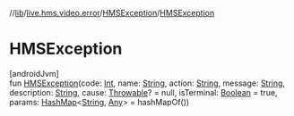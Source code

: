 //[lib](/api-reference/android/v2/home/content)/[live.hms.video.error](../index)/[HMSException](index)/[HMSException](-h-m-s-exception)

# HMSException

[androidJvm]\
fun [HMSException](-h-m-s-exception)(code: [Int](https://kotlinlang.org/api/latest/jvm/stdlib/kotlin/-int/index.html), name: [String](https://kotlinlang.org/api/latest/jvm/stdlib/kotlin/-string/index.html), action: [String](https://kotlinlang.org/api/latest/jvm/stdlib/kotlin/-string/index.html), message: [String](https://kotlinlang.org/api/latest/jvm/stdlib/kotlin/-string/index.html), description: [String](https://kotlinlang.org/api/latest/jvm/stdlib/kotlin/-string/index.html), cause: [Throwable](https://kotlinlang.org/api/latest/jvm/stdlib/kotlin/-throwable/index.html)? = null, isTerminal: [Boolean](https://kotlinlang.org/api/latest/jvm/stdlib/kotlin/-boolean/index.html) = true, params: [HashMap](https://kotlinlang.org/api/latest/jvm/stdlib/kotlin.collections/-hash-map/index.html)<[String](https://kotlinlang.org/api/latest/jvm/stdlib/kotlin/-string/index.html), [Any](https://kotlinlang.org/api/latest/jvm/stdlib/kotlin/-any/index.html)> = hashMapOf())
